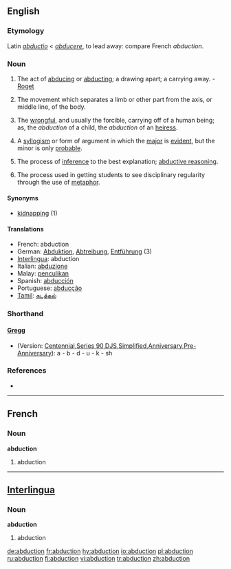 {{wikisource1911Enc|Abduction}}
==English==

===Etymology===
Latin ''[[abductio]]'' < ''[[abducere]]'', to lead away: compare French ''abduction''. 

===Noun===
{{en-noun}}

# The act of [[abducing]] or [[abducting]]; a drawing apart; a carrying away. - [[Roget]]
# {{cattag|physiology}} The movement which separates a limb or other part from the axis, or middle line, of the body.
# {{law}} The [[wrongful]], and usually the forcible, carrying off of a human being; as, the ''abduction'' of a child, the ''abduction'' of an [[heiress]].
# {{logic}} A [[syllogism]] or form of argument in which the [[major]] is [[evident]], but the minor is only [[probable]].
# {{computing}} The process of [[inference]] to the best explanation; [[abductive reasoning]].
# {{cattag|education}} The process used in getting students to see disciplinary regularity through the use of [[metaphor]].

====Synonyms====
*[[kidnapping]] (1)

====Translations====
*French: abduction
*German: [[Abduktion]], [[Abtreibung]], [[Entführung]] {{f}} (3)
*[[Interlingua]]: abduction
*Italian: [[abduzione]]
*Malay: [[penculikan]]
*Spanish: [[abducción]]
*Portuguese: [[abducção]]
*[[Tamil]]: [[கடத்தல்]]

===Shorthand===
====[http://en.wikipedia.org/wiki/Gregg_Shorthand Gregg]====
* (Version: [http://en.wikipedia.org/wiki/Gregg_Shorthand#Centennial_Gregg_Shorthand Centennial],[http://en.wikipedia.org/wiki/Gregg_Shorthand#Series_90_Gregg_Shorthand  Series 90],[http://en.wikipedia.org/wiki/Gregg_Shorthand#Diamond_Jubilee_Gregg_Shorthand  DJS],[http://en.wikipedia.org/wiki/Gregg_Shorthand#Simplified_Gregg_Shorthand Simplified],[http://en.wikipedia.org/wiki/Gregg_Shorthand#Anniversary_Gregg_Shorthand Anniversary],[http://en.wikipedia.org/wiki/Gregg_Shorthand#Pre-Anniversary_Gregg_Shorthand Pre-Anniversary]): a - b - d - u - k - sh

===References===
*{{R:Webster 1913}}

----

==French==

===Noun===
'''abduction'''

# abduction

----

==[[Interlingua]]==

===Noun===
'''abduction'''

# abduction

[[de:abduction]]
[[fr:abduction]]
[[hy:abduction]]
[[io:abduction]]
[[pl:abduction]]
[[ru:abduction]]
[[fi:abduction]]
[[vi:abduction]]
[[tr:abduction]]
[[zh:abduction]]